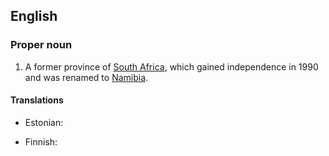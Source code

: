 ==English==
{{wikipedia}}

===Proper noun===
{{en-proper noun}}

# {{historical}} A former province of [[South Africa]], which gained independence in 1990 and was renamed to [[Namibia]].

====Translations====
{{trans-top|former province of South Africa}}
* Estonian: {{t|et|Edela-Aafrika}}
{{trans-mid}}
* Finnish: {{t|fi|Lounais-Afrikka}}
{{trans-bottom}}